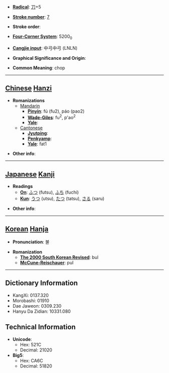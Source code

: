 * '''[[Wiktionary:Chinese radical index| Radical]]''': [[Wiktionary:Chinese radical index 刀|刀]]+5

* '''[[Wiktionary:Chinese total strokes index|Stroke number]]''': [[Wiktionary:Chinese total strokes index 7|7]]

* '''Stroke order''': 

* '''[[Wiktionary:Chinese four corner index|Four-Corner System]]''': 5200<sub>0</sub>

* '''[[Wiktionary:Chinese Cangjie index|Cangjie input]]''': 中弓中弓 (LNLN)

* '''Graphical Significance and Origin''': 

* '''Common Meaning''': chop

----

== [[Chinese]] [[Hanzi]] ==

* '''Romanizations'''
** [[Mandarin]]
*** '''[[Pinyin]]''': fú (fu2), páo (pao2)
*** '''[[Wade-Giles]]''': fu<sup>2</sup>, p'ao<sup>2</sup>
*** '''[[Yale]]''': 
**[[Cantonese]]
***'''[[Jyutping]]''':
***'''[[Penkyamp]]''': 
***'''[[Yale]]''': fat1

* '''Other info''': 

----

== [[Japanese]] [[Kanji]] ==

* '''Readings'''
** '''[[On]]''': [[ふつ]] (futsu), [[ふち]] (fuchi)
** '''[[Kun]]''': [[うつ]] (utsu), [[たつ]] (tatsu), [[さる]] (saru)

* '''Other info''':  

----

== [[Korean]] [[Hanja]] ==

* '''Pronunciation''': 불

* '''Romanization'''
** '''[[The 2000 South Korean Revised Romanization|The 2000 South Korean Revised]]''': bul
** '''[[McCune-Reischauer]]''': pul

----

== Dictionary Information ==

* KangXi: 0137.320
* Morobashi: 01910
* Dae Jaweon: 0309.230
* Hanyu Da Zidian: 10331.080

== Technical Information ==

* '''Unicode''':
** Hex: 521C
** Decimal: 21020
* '''Big5''':
** Hex: CA6C
** Decimal: 51820